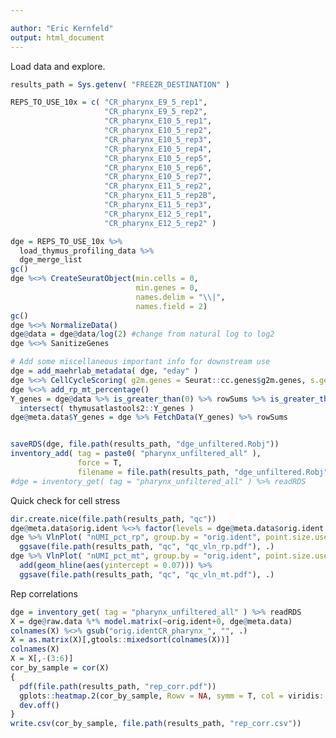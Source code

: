 ```yaml
---

author: "Eric Kernfeld"
output: html_document
---
```


Load data and explore.

```r
results_path = Sys.getenv( "FREEZR_DESTINATION" )

REPS_TO_USE_10x = c( "CR_pharynx_E9_5_rep1",
                     "CR_pharynx_E9_5_rep2",
                     "CR_pharynx_E10_5_rep1",
                     "CR_pharynx_E10_5_rep2",
                     "CR_pharynx_E10_5_rep3",
                     "CR_pharynx_E10_5_rep4",
                     "CR_pharynx_E10_5_rep5",
                     "CR_pharynx_E10_5_rep6",
                     "CR_pharynx_E10_5_rep7",
                     "CR_pharynx_E11_5_rep2",
                     "CR_pharynx_E11_5_rep2B",
                     "CR_pharynx_E11_5_rep3",
                     "CR_pharynx_E12_5_rep1",
                     "CR_pharynx_E12_5_rep2" )

dge = REPS_TO_USE_10x %>%
  load_thymus_profiling_data %>%
  dge_merge_list 
gc()
dge %<>% CreateSeuratObject(min.cells = 0, 
                            min.genes = 0, 
                            names.delim = "\\|",
                            names.field = 2)
gc()
dge %<>% NormalizeData()
dge@data = dge@data/log(2) #change from natural log to log2
dge %<>% SanitizeGenes

# Add some miscellaneous important info for downstream use
dge = add_maehrlab_metadata( dge, "eday" )
dge %<>% CellCycleScoring( g2m.genes = Seurat::cc.genes$g2m.genes, s.genes = Seurat::cc.genes$s.genes )
dge %<>% add_rp_mt_percentage()
Y_genes = dge@data %>% is_greater_than(0) %>% rowSums %>% is_greater_than(10) %>% which %>% names %>% 
  intersect( thymusatlastools2::Y_genes )
dge@meta.data$Y_genes = dge %>% FetchData(Y_genes) %>% rowSums


saveRDS(dge, file.path(results_path, "dge_unfiltered.Robj"))
inventory_add( tag = paste0( "pharynx_unfiltered_all" ),
               force = T,
               filename = file.path(results_path, "dge_unfiltered.Robj") )
#dge = inventory_get( tag = "pharynx_unfiltered_all" ) %>% readRDS

```

Quick check for cell stress

```r
dir.create.nice(file.path(results_path, "qc"))
dge@meta.data$orig.ident %<>% factor(levels = dge@meta.data$orig.ident %>% unique %>% (gtools::mixedsort))
dge %>% VlnPlot( "nUMI_pct_rp", group.by = "orig.ident", point.size.use = 0 ) %>% 
  ggsave(file.path(results_path, "qc", "qc_vln_rp.pdf"), .)
dge %>% VlnPlot( "nUMI_pct_mt", group.by = "orig.ident", point.size.use = 0, do.return = T ) %>% 
  add(geom_hline(aes(yintercept = 0.07))) %>%
  ggsave(file.path(results_path, "qc", "qc_vln_mt.pdf"), .)
```

Rep correlations

```r
dge = inventory_get( tag = "pharynx_unfiltered_all" ) %>% readRDS
X = dge@raw.data %*% model.matrix(~orig.ident+0, dge@meta.data)
colnames(X) %<>% gsub("orig.identCR_pharynx_", "", .)
X = as.matrix(X)[,gtools::mixedsort(colnames(X))]
colnames(X)
X = X[,-(3:6)]
cor_by_sample = cor(X)
{
  pdf(file.path(results_path, "rep_corr.pdf"))
  gplots::heatmap.2(cor_by_sample, Rowv = NA, symm = T, col = viridis::viridis(20), trace = "none")
  dev.off()
}
write.csv(cor_by_sample, file.path(results_path, "rep_corr.csv"))
```



